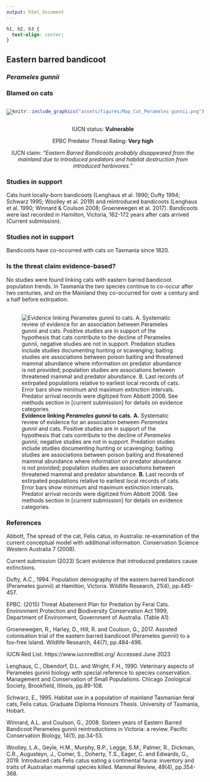 ```yaml
---
output: html_document
---
```

```css
h1, h2, h3 {
  text-align: center;
}
```

## **Eastern barred bandicoot**
### *Perameles gunnii*
### Blamed on cats

:::: {style="display: flex;"}

[![](assets/photos/Perameles gunnii.png)](https://www.inaturalist.org/photos/470373?size=original)

::: {}

:::

::: {}
  ```r
  knitr::include_graphics("assets/figures/Map_Cat_Perameles gunnii.png")
  ```
:::

::::
<center>
IUCN status: **Vulnerable**

EPBC Predator Threat Rating: **Very high**

IUCN claim: *"Eastern Barred Bandicoots probably disappeared from the mainland due to introduced predators and habitat destruction from introduced herbivores."*

</center>

### Studies in support

Cats hunt locally-born bandicoots (Lenghaus et al. 1990; Dufty 1994; Schwarz 1995; Woolley et al. 2019) and reintroduced bandicoots (Lenghaus et al. 1990; Winnard & Coulson 2008; Groenewegen et al. 2017). Bandicoots were last recorded in Hamilton, Victoria, 162-172 years after cats arrived (Current submission).

### Studies not in support

Bandicoots have co-occurred with cats on Tasmania since 1820.

### Is the threat claim evidence-based?

No studies were found linking cats with eastern barred bandicoot population trends. In Tasmania the two species continue to co-occur after two centuries, and on the Mainland they co-occurred for over a century and a half before extirpation.
<br>
<br>

![**Evidence linking *Perameles gunnii* to cats.** **A.** Systematic review of evidence for an association between *Perameles gunnii* and cats. Positive studies are in support of the hypothesis that cats contribute to the decline of *Perameles gunnii*, negative studies are not in support. Predation studies include studies documenting hunting or scavenging; baiting studies are associations between poison baiting and threatened mammal abundance where information on predator abundance is not provided; population studies are associations between threatened mammal and predator abundance. **B.** Last records of extirpated populations relative to earliest local records of cats. Error bars show minimum and maximum extinction intervals. Predator arrival records were digitized from Abbott 2008. See methods section in [current submission] for details on evidence categories.](assets/figures/Main_Evidence_Cat_Perameles gunnii.png)

### References

Abbott, The spread of the cat, Felis catus, in Australia: re-examination of the current conceptual model with additional information. Conservation Science Western Australia 7 (2008).

Current submission (2023) Scant evidence that introduced predators cause extinctions.

Dufty, A.C., 1994. Population demography of the eastern barred bandicoot (Perameles gunnii) at Hamilton, Victoria. Wildlife Research, 21(4), pp.445-457.

EPBC. (2015) Threat Abatement Plan for Predation by Feral Cats. Environment Protection and Biodiversity Conservation Act 1999, Department of Environment, Government of Australia. (Table A1).

Groenewegen, R., Harley, D., Hill, R. and Coulson, G., 2017. Assisted colonisation trial of the eastern barred bandicoot (Perameles gunnii) to a fox-free island. Wildlife Research, 44(7), pp.484-496.

IUCN Red List. https://www.iucnredlist.org/ Accessed June 2023

Lenghaus, C., Obendorf, D.L. and Wright, F.H., 1990. Veterinary aspects of Perameles gunnii biology with special reference to species conservation. Management and Conservation of Small Populations. Chicago Zoological Society, Brookfield, Illinois, pp.89-108.

Schwarz, E., 1995. Habitat use in a population of mainland Tasmanian feral cats, Felis catus. Graduate Diploma Honours Thesis. University of Tasmania, Hobart.

Winnard, A.L. and Coulson, G., 2008. Sixteen years of Eastern Barred Bandicoot Perameles gunnii reintroductions in Victoria: a review. Pacific Conservation Biology, 14(1), pp.34-53.

Woolley, L.A., Geyle, H.M., Murphy, B.P., Legge, S.M., Palmer, R., Dickman, C.R., Augusteyn, J., Comer, S., Doherty, T.S., Eager, C. and Edwards, G., 2019. Introduced cats Felis catus eating a continental fauna: inventory and traits of Australian mammal species killed. Mammal Review, 49(4), pp.354-368.

